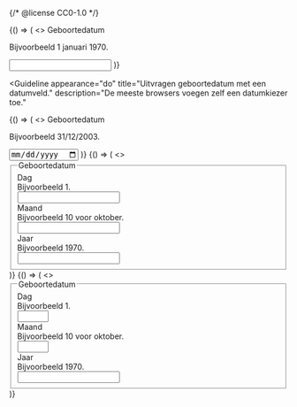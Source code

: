 {/* @license CC0-1.0 */}


<Guideline appearance="do" title="Uitvragen geboortedatum met een tekstveld.">
  <Canvas language="html">
    {() => (
      <>
        <label for="date0">Geboortedatum</label>
        <p id="description-date0">Bijvoorbeeld 1 januari 1970.</p>
        <input id="date0" type="text" autocomplete="bday" aria-describedby="description-date0" />
      </>
    )}
  </Canvas>
</Guideline>

<Guideline
  appearance="do"
  title="Uitvragen geboortedatum met een datumveld."
  description="De meeste browsers voegen zelf een datumkiezer toe."
>
  <Canvas language="html">
    {() => (
      <>
        <label for="date1">Geboortedatum</label>
        <p id="description-date1">Bijvoorbeeld 31/12/2003.</p>
        <input id="date1" type="date" aria-describedby="description-date1" autocomplete="bday" />
      </>
    )}
  </Canvas>
</Guideline>

<Guideline appearance="do" title="Uitvragen geboortedatum met een inputmode=numeric.">
  <Canvas language="html">
    {() => (
      <>
        <fieldset>
          <legend>Geboortedatum</legend>
          <div>
            <label for="day2">Dag</label>
          </div>
          <div id="description-day2">Bijvoorbeeld 1.</div>
          <input
            id="day2"
            type="text"
            inputmode="numeric"
            aria-describedby="description-day2"
            autocomplete="bday-day"
            maxlength="2"
          />
          <div>
            <label for="month2">Maand</label>
          </div>
          <div id="description-month2">Bijvoorbeeld 10 voor oktober.</div>
          <input
            id="month2"
            type="text"
            inputmode="numeric"
            aria-describedby="description-month2"
            autocomplete="bday-month"
            maxlength="2"
          />
          <div>
            <label for="year2">Jaar</label>
          </div>
          <div id="description-year2">Bijvoorbeeld 1970.</div>
          <input
            id="c2"
            type="text"
            inputmode="numeric"
            aria-describedby="description-year2"
            autocomplete="bday-year"
            maxlength="4"
          />
        </fieldset>
      </>
    )}
  </Canvas>
</Guideline>

<Guideline appearance="dont" title="Uitvragen geboortedatum met een nummerveld (type=number).">
  <Canvas language="html">
    {() => (
      <>
        <fieldset>
          <legend>Geboortedatum</legend>
          <div>
            <label for="day3">Dag</label>
          </div>
          <div id="description-day3">Bijvoorbeeld 1.</div>
          <input id="day3" type="number" aria-describedby="description-day3" autocomplete="bday-day" min="1" max="31" />
          <div>
            <label for="month3">Maand</label>
          </div>
          <div id="description-month3">Bijvoorbeeld 10 voor oktober.</div>
          <input
            id="month3"
            type="number"
            aria-describedby="description-month3"
            autocomplete="bday-month"
            min="1"
            max="12"
          />
          <div>
            <label for="year3">Jaar</label>
          </div>
          <div id="description-year3">Bijvoorbeeld 1970.</div>
          <input id="year3" type="number" aria-describedby="description-year3" autocomplete="bday-year" />
        </fieldset>
      </>
    )}
  </Canvas>
</Guideline>
